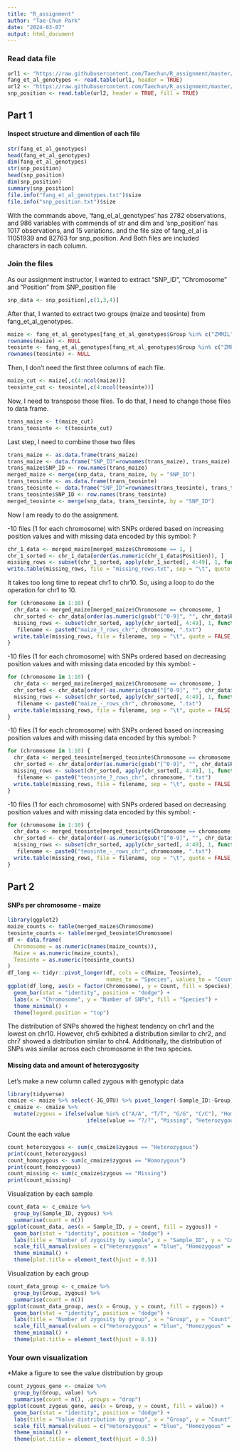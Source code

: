 ```yaml
---
title: "R_assignment"
author: "Tae-Chun Park"
date: "2024-03-07"
output: html_document
---
```


### Read data file
```r
url1 <- "https://raw.githubusercontent.com/Taechun/R_assignment/master/fang_et_al_genotypes.txt"
fang_et_al_genotypes <- read.table(url1, header = TRUE)
url2 <- "https://raw.githubusercontent.com/Taechun/R_assignment/master/snp_position.txt"
snp_position <- read.table(url2, header = TRUE, fill = TRUE)
```

## Part 1
#### Inspect structure and dimention of each file
```r
str(fang_et_al_genotypes)
head(fang_et_al_genotypes)
dim(fang_et_al_genotypes)
str(snp_position)
head(snp_position)
dim(snp_position)
summary(snp_position)
file.info("fang_et_al_genotypes.txt")$size
file.info("snp_position.txt")$size
```
With the commands above, 'fang_el_al_genotypes' has 2782 observations, and 986 variables with commends of str and dim and 'snp_position' has 1017 observations, and 15 variations. and the file size of fang_el_al is 11051939 and 82763 for snp_position. And Both files are included characters in each column. 

### Join the files

As our assignment instructor, I wanted to extract "SNP_ID", "Chromosome" and "Position" from SNP_position file
```r
snp_data <- snp_position[,c(1,3,4)]
```

After that, I wanted to extract two groups (maize and teosinte) from fang_et_al_genotypes.
```r
maize <- fang_et_al_genotypes[fang_et_al_genotypes$Group %in% c("ZMMIL", "ZMMLR", "ZMMMR"),]
rownames(maize) <- NULL
teosinte <- fang_et_al_genotypes[fang_et_al_genotypes$Group %in% c("ZMPBA", "ZMPIL", "ZMPJA"),]
rownames(teosinte) <- NULL
```

Then, I don't need the first three columns of each file.
```r
maize_cut <- maize[,c(4:ncol(maize))]
teosinte_cut <- teosinte[,c(4:ncol(teosinte))]
```

Now, I need to transpose those files. To do that, I need to change those files to data frame.
```r
trans_maize <- t(maize_cut)
trans_teosinte <- t(teosinte_cut)
```

Last step, I need to combine those two files
```r
trans_maize <- as.data.frame(trans_maize)
trans_maize <- data.frame("SNP_ID"=rownames(trans_maize), trans_maize)
trans_maize$SNP_ID <- row.names(trans_maize)
merged_maize <- merge(snp_data, trans_maize, by = "SNP_ID")
trans_teosinte <- as.data.frame(trans_teosinte)
trans_teosinte <- data.frame("SNP_ID"=rownames(trans_teosinte), trans_teosinte)
trans_teosinte$SNP_ID <- row.names(trans_teosinte)
merged_teosinte <- merge(snp_data, trans_teosinte, by = "SNP_ID")
```

Now I am ready to do the assignment.

-10 files (1 for each chromosome) with SNPs ordered based on increasing position values and with missing data encoded by this symbol: ?
```r
chr_1_data <- merged_maize[merged_maize$Chromosome == 1, ]
chr_1_sorted <- chr_1_data[order(as.numeric(chr_1_data$Position)), ]
missing_rows <- subset(chr_1_sorted, apply(chr_1_sorted[, 4:49], 1, function(x) any(x == "?/?")))
write.table(missing_rows, file = "missing_rows.txt", sep = "\t", quote = FALSE, row.names = TRUE)
```

It takes too long time to repeat chr1 to chr10. So, using a loop to do the operation for chr1 to 10.
```r
for (chromosome in 1:10) {
  chr_data <- merged_maize[merged_maize$Chromosome == chromosome, ]
  chr_sorted <- chr_data[order(as.numeric(gsub("[^0-9]", "", chr_data$Position))), ]
  missing_rows <- subset(chr_sorted, apply(chr_sorted[, 4:49], 1, function(x) any(x == "?/?")))
   filename <- paste0("maize_?_rows_chr", chromosome, ".txt")
  write.table(missing_rows, file = filename, sep = "\t", quote = FALSE, row.names = TRUE)
}
```

-10 files (1 for each chromosome) with SNPs ordered based on decreasing position values and with missing data encoded by this symbol: -
```r
for (chromosome in 1:10) {
  chr_data <- merged_maize[merged_maize$Chromosome == chromosome, ]
  chr_sorted <- chr_data[order(-as.numeric(gsub("[^0-9]", "", chr_data$Position))), ]
  missing_rows <- subset(chr_sorted, apply(chr_sorted[, 4:49], 1, function(x) any(x == "-")))
   filename <- paste0("maize_-_rows_chr", chromosome, ".txt")
  write.table(missing_rows, file = filename, sep = "\t", quote = FALSE, row.names = TRUE)
}
```

-10 files (1 for each chromosome) with SNPs ordered based on increasing position values and with missing data encoded by this symbol: ?
```r
for (chromosome in 1:10) {
  chr_data <- merged_teosinte[merged_teosinte$Chromosome == chromosome, ]
  chr_sorted <- chr_data[order(as.numeric(gsub("[^0-9]", "", chr_data$Position))), ]
  missing_rows <- subset(chr_sorted, apply(chr_sorted[, 4:49], 1, function(x) any(x == "?/?")))
   filename <- paste0("teosinte_?_rows_chr", chromosome, ".txt")
  write.table(missing_rows, file = filename, sep = "\t", quote = FALSE, row.names = TRUE)
}
```

-10 files (1 for each chromosome) with SNPs ordered based on decreasing position values and with missing data encoded by this symbol: -
```r
for (chromosome in 1:10) {
  chr_data <- merged_teosinte[merged_teosinte$Chromosome == chromosome, ]
  chr_sorted <- chr_data[order(-as.numeric(gsub("[^0-9]", "", chr_data$Position))), ]
  missing_rows <- subset(chr_sorted, apply(chr_sorted[, 4:49], 1, function(x) any(x == "-")))
   filename <- paste0("teosinte_-_rows_chr", chromosome, ".txt")
  write.table(missing_rows, file = filename, sep = "\t", quote = FALSE, row.names = TRUE)
}
```

## Part 2
#### SNPs per chromosome - maize
```r
library(ggplot2)
maize_counts <- table(merged_maize$Chromosome)
teosinte_counts <- table(merged_teosinte$Chromosome)
df <- data.frame(
  Chromosome = as.numeric(names(maize_counts)),
  Maize = as.numeric(maize_counts),
  Teosinte = as.numeric(teosinte_counts)
)
df_long <- tidyr::pivot_longer(df, cols = c(Maize, Teosinte), 
                               names_to = "Species", values_to = "Count")
ggplot(df_long, aes(x = factor(Chromosome), y = Count, fill = Species)) +
  geom_bar(stat = "identity", position = "dodge") +
  labs(x = "Chromosome", y = "Number of SNPs", fill = "Species") +
  theme_minimal() +
  theme(legend.position = "top")
```

The distribution of SNPs showed the highest tendency on chr1 and the lowest on chr10. However, chr5 exhibited a distribution similar to chr2, and chr7 showed a distribution similar to chr4. Additionally, the distribution of SNPs was similar across each chromosome in the two species.


#### Missing data and amount of heterozygosity
Let's make a new column called zygous with genotypic data 
```r
library(tidyverse)
cmaize <- maize %>% select(-JG_OTU) %>% pivot_longer(-Sample_ID:-Group)
c_cmaize <- cmaize %>% 
  mutate(zygous = ifelse(value %in% c("A/A", "T/T", "G/G", "C/C"), "Homozygous", 
                         ifelse(value == "?/?", "Missing", "Heterozygous")))
```

Count the each value
```r
count_heterozygous <- sum(c_cmaize$zygous == "Heterozygous")
print(count_heterozygous)
count_homozygous <- sum(c_cmaize$zygous == "Homozygous")
print(count_homozygous)
count_missing <- sum(c_cmaize$zygous == "Missing")
print(count_missing)
```

Visualization by each sample
```r
count_data <- c_cmaize %>%
  group_by(Sample_ID, zygous) %>%
  summarise(count = n())
ggplot(count_data, aes(x = Sample_ID, y = count, fill = zygous)) +
  geom_bar(stat = "identity", position = "dodge") +
  labs(title = "Number of zygosity by sample", x = "Sample_ID", y = "Count") +
  scale_fill_manual(values = c("Heterozygous" = "blue", "Homozygous" = "red", "Missing" = "green")) +
  theme_minimal() +
  theme(plot.title = element_text(hjust = 0.5))
```

Visualization by each group
```r
count_data_group <- c_cmaize %>%
  group_by(Group, zygous) %>%
  summarise(count = n())
ggplot(count_data_group, aes(x = Group, y = count, fill = zygous)) +
  geom_bar(stat = "identity", position = "dodge") +
  labs(title = "Number of zygosity by group", x = "Group", y = "Count") +
  scale_fill_manual(values = c("Heterozygous" = "blue", "Homozygous" = "red", "Missing" = "green")) +
  theme_minimal() +
  theme(plot.title = element_text(hjust = 0.5))
```

### Your own visualization

*Make a figure to see the value distribution by group
```r
count_zygous_geno <- cmaize %>%
  group_by(Group, value) %>%
  summarise(count = n(), .groups = "drop")
ggplot(count_zygous_geno, aes(x = Group, y = count, fill = value)) +
  geom_bar(stat = "identity", position = "dodge") +
  labs(title = "Value distribution by group", x = "Group", y = "Count") +
  scale_fill_manual(values = c("Heterozygous" = "blue", "Homozygous" = "red", "Missing" = "green")) +
  theme_minimal() +
  theme(plot.title = element_text(hjust = 0.5))
```